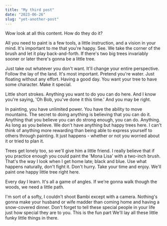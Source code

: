 ```yaml
---
title: "My third post"
date: "2023-06-26"
slug: "yet-another-post"
---
```


Wow look at all this content. How do they do it?

All you need to paint is a few tools, a little instruction, and a vision in your mind. It's important to me that you're happy. See. We take the corner of the brush and let it play back-and-forth. If there's two big trees invariably sooner or later there's gonna be a little tree.

Just take out whatever you don't want. It'll change your entire perspective. Follow the lay of the land. It's most important. Pretend you're water. Just floating without any effort. Having a good day. You want your tree to have some character. Make it special.

Little short strokes. Anything you want to do you can do here. And I know you're saying, 'Oh Bob, you've done it this time.' And you may be right.

In painting, you have unlimited power. You have the ability to move mountains. The secret to doing anything is believing that you can do it. Anything that you believe you can do strong enough, you can do. Anything. As long as you believe. We don't have anything but happy trees here. I can't think of anything more rewarding than being able to express yourself to others through painting. It just happens - whether or not you worried about it or tried to plan it.

Trees get lonely too, so we'll give him a little friend. I really believe that if you practice enough you could paint the 'Mona Lisa' with a two-inch brush. That's the way I look when I get home late; black and blue. Use what happens naturally, don't fight it. Don't hurry. Take your time and enjoy. We'll paint one happy little tree right here.

Every day I learn. It's all a game of angles. If we're gonna walk though the woods, we need a little path.

I'm sort of a softy, I couldn't shoot Bambi except with a camera. Nothing's gonna make your husband or wife madder than coming home and having a snow-covered dinner. Don't forget to tell these special people in your life just how special they are to you. This is the fun part We'll lay all these little funky little things in there.

